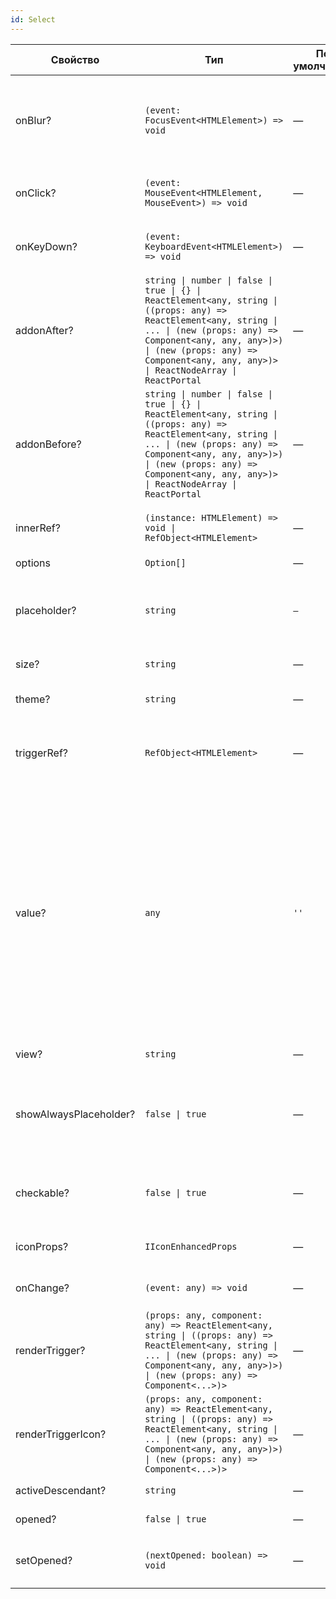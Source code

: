 ```yaml
---
id: Select
---
```


<!-- props:start -->
| Свойство               | Тип                                                                                                                                                                                                                                                               | По умолчанию | Описание                                                                                                                                                                                                                                                                             |
| ---------------------- | ----------------------------------------------------------------------------------------------------------------------------------------------------------------------------------------------------------------------------------------------------------------- | ------------ | ------------------------------------------------------------------------------------------------------------------------------------------------------------------------------------------------------------------------------------------------------------------------------------ |
| onBlur?                | `(event: FocusEvent<HTMLElement>) => void`                                                                                                                                                                                                                        | —            | Событие, которое вызывается при потере фокуса компонентом. Например, при клике на другом месте экрана.                                                                                                                                                                               |
| onClick?               | `(event: MouseEvent<HTMLElement, MouseEvent>) => void`                                                                                                                                                                                                            | —            | Событие, которое вызывается при нажатии на компонент.                                                                                                                                                                                                                                |
| onKeyDown?             | `(event: KeyboardEvent<HTMLElement>) => void`                                                                                                                                                                                                                     | —            | Событие, которое вызывается при нажатии клавиш клавиатуры.                                                                                                                                                                                                                           |
| addonAfter?            | `string \| number \| false \| true \| {} \| ReactElement<any, string \| ((props: any) => ReactElement<any, string \| ... \| (new (props: any) => Component<any, any, any>)>) \| (new (props: any) => Component<any, any, any>)> \| ReactNodeArray \| ReactPortal` | —            | Дополнительный контент после компонента `Trigger`.                                                                                                                                                                                                                                   |
| addonBefore?           | `string \| number \| false \| true \| {} \| ReactElement<any, string \| ((props: any) => ReactElement<any, string \| ... \| (new (props: any) => Component<any, any, any>)>) \| (new (props: any) => Component<any, any, any>)> \| ReactNodeArray \| ReactPortal` | —            | Дополнительный контент перед компонентом `Trigger`.                                                                                                                                                                                                                                  |
| innerRef?              | `(instance: HTMLElement) => void \| RefObject<HTMLElement>`                                                                                                                                                                                                       | —            | Ссылка на корневой DOM элемент компонента.                                                                                                                                                                                                                                           |
| options                | `Option[]`                                                                                                                                                                                                                                                        | —            | Набор опций.                                                                                                                                                                                                                                                                         |
| placeholder?           | `string`                                                                                                                                                                                                                                                          | `—`          | Вспомогательный текст внутри компонента. Отображается, когда значение не выбрано.                                                                                                                                                                                                    |
| size?                  | `string`                                                                                                                                                                                                                                                          | —            | Размер компонента.                                                                                                                                                                                                                                                                   |
| theme?                 | `string`                                                                                                                                                                                                                                                          | —            | Стилевое оформление компонента.                                                                                                                                                                                                                                                      |
| triggerRef?            | `RefObject<HTMLElement>`                                                                                                                                                                                                                                          | —            | Ссылка на корневой DOM элемент компонента `Trigger`.                                                                                                                                                                                                                                 |
| value?                 | `any`                                                                                                                                                                                                                                                             | `''`         | Значение, выбранное в компоненте по умолчанию. Если передана строка или число, то компонент будет работать в режиме `radio` — выбрать можно только один пункт. Если передан массив, то компонент будет работать в режиме `check` — выбрать можно произвольное количество пунктов.    |
| view?                  | `string`                                                                                                                                                                                                                                                          | —            | Внешний вид компонента.                                                                                                                                                                                                                                                              |
| showAlwaysPlaceholder? | `false \| true`                                                                                                                                                                                                                                                   | —            | Показывать всегда значение из свойства `placeholder` вне зависимости от выбранного значения.                                                                                                                                                                                         |
| checkable?             | `false \| true`                                                                                                                                                                                                                                                   | —            | Включает/отключает модификатор `checked` на кнопке селекта.                                                                                                                                                                                                                          |
| iconProps?             | `IIconEnhancedProps`                                                                                                                                                                                                                                              | —            | Дополнительные свойства для иконки.                                                                                                                                                                                                                                                  |
| onChange?              | `(event: any) => void`                                                                                                                                                                                                                                            | —            | Обработчик изменения значения.                                                                                                                                                                                                                                                       |
| renderTrigger?         | `(props: any, component: any) => ReactElement<any, string \| ((props: any) => ReactElement<any, string \| ... \| (new (props: any) => Component<any, any, any>)>) \| (new (props: any) => Component<...>)>`                                                       | —            | Переопределяет компонент `Trigger`                                                                                                                                                                                                                                                   |
| renderTriggerIcon?     | `(props: any, component: any) => ReactElement<any, string \| ((props: any) => ReactElement<any, string \| ... \| (new (props: any) => Component<any, any, any>)>) \| (new (props: any) => Component<...>)>`                                                       | —            | Переопределяет компонент `TriggerIcon`                                                                                                                                                                                                                                               |
| activeDescendant?      | `string`                                                                                                                                                                                                                                                          | —            | id активного элемента меню.                                                                                                                                                                                                                                                          |
| opened?                | `false \| true`                                                                                                                                                                                                                                                   | —            | Состояние открытия.                                                                                                                                                                                                                                                                  |
| setOpened?             | `(nextOpened: boolean) => void`                                                                                                                                                                                                                                   | —            | Обработчик устанавливающий состояние открытия.                                                                                                                                                                                                                                       |
<!-- props:end -->
